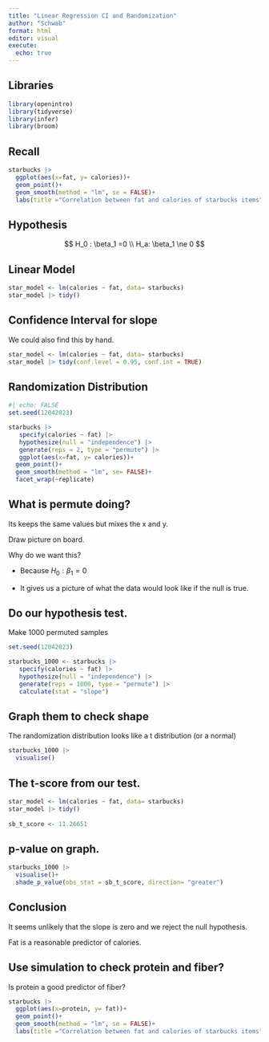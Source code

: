 ```yaml
---
title: "Linear Regression CI and Randomization"
author: "Schwab"
format: html
editor: visual
execute: 
  echo: true
---
```


## Libraries

```r
library(openintro)
library(tidyverse)
library(infer)
library(broom)
```

## Recall

```r
starbucks |>
  ggplot(aes(x=fat, y= calories))+
  geom_point()+
  geom_smooth(method = "lm", se = FALSE)+
  labs(title ="Correlation between fat and calories of starbucks items")
```

## Hypothesis

$$
H_0 : \beta_1 =0 \\ H_a: \beta_1 \ne 0
$$

## Linear Model

```r
star_model <- lm(calories ~ fat, data= starbucks) 
star_model |> tidy()
```

## Confidence Interval for slope

We could also find this by hand.

```r
star_model <- lm(calories ~ fat, data= starbucks) 
star_model |> tidy(conf.level = 0.95, conf.int = TRUE)
```

## Randomization Distribution

```r
#| echo: FALSE
set.seed(12042023)

starbucks |>
   specify(calories ~ fat) |>
   hypothesize(null = "independence") |>
   generate(reps = 2, type = "permute") |>
   ggplot(aes(x=fat, y= calories))+
  geom_point()+
  geom_smooth(method = "lm", se= FALSE)+
  facet_wrap(~replicate)
```

## What is permute doing?

Its keeps the same values but mixes the x and y.

Draw picture on board.

Why do we want this?

::: incremental
-   Because $H_0: \beta_1 = 0$

-   It gives us a picture of what the data would look like if the null is true.
:::

## Do our hypothesis test.

Make 1000 permuted samples

```r
set.seed(12042023)

starbucks_1000 <- starbucks |>
   specify(calories ~ fat) |>
   hypothesize(null = "independence") |>
   generate(reps = 1000, type = "permute") |>
   calculate(stat = "slope")
```

## Graph them to check shape

The randomization distribution looks like a t distribution (or a normal)

```r
starbucks_1000 |>
  visualise()
```

## The t-score from our test.

```r
star_model <- lm(calories ~ fat, data= starbucks) 
star_model |> tidy()
 
sb_t_score <- 11.26651
```

## p-value on graph.

```r
starbucks_1000 |>
  visualise()+
  shade_p_value(obs_stat = sb_t_score, direction= "greater")
```

## Conclusion

It seems unlikely that the slope is zero and we reject the null hypothesis.

Fat is a reasonable predictor of calories.

## Use simulation to check protein and fiber?

Is protein a good predictor of fiber?

```r
starbucks |>
  ggplot(aes(x=protein, y= fat))+
  geom_point()+
  geom_smooth(method = "lm", se = FALSE)+
  labs(title ="Correlation between fat and calories of starbucks items")
```
